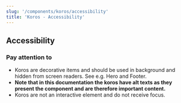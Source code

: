```yaml
---
slug: '/components/koros/accessibility'
title: 'Koros - Accessibility'
---
```



## Accessibility

### Pay attention to

- Koros are decorative items and should be used in background and hidden from screen readers. See e.g. <InternalLink href="/components/hero">Hero</InternalLink> and <InternalLink href="/components/footer">Footer</InternalLink>.
- **Note that in this documentation the koros have alt texts as they present the component and are therefore important content.**
- Koros are not an interactive element and do not receive focus.
